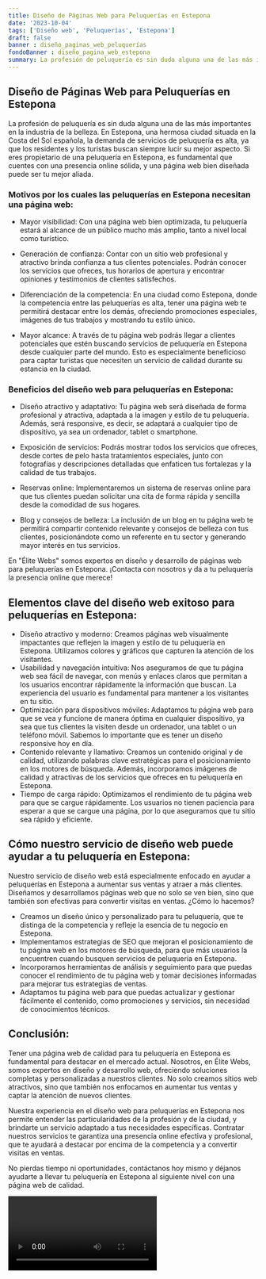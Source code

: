 ```yaml
---
title: Diseño de Páginas Web para Peluquerías en Estepona
date: '2023-10-04'
tags: ['Diseño web', 'Peluquerías', 'Estepona']
draft: false
banner : diseño_paginas_web_peluquerías
fondoBanner : diseño_pagina_web_estepona
summary: La profesión de peluquería es sin duda alguna una de las más importantes en la industria de la belleza. En Estepona, una hermosa ciudad situada en la Costa del Sol española, la demanda de servicios de peluquería es alta, ya que los residentes y los turistas buscan siempre lucir su mejor aspecto. Si eres propietario de una peluquería en Estepona, es fundamental que cuentes con una presencia online sólida, y una página web bien diseñada puede ser tu mejor aliada.
---
```


## Diseño de Páginas Web para Peluquerías en Estepona

La profesión de peluquería es sin duda alguna una de las más importantes en la industria de la belleza. En Estepona, una hermosa ciudad situada en la Costa del Sol española, la demanda de servicios de peluquería es alta, ya que los residentes y los turistas buscan siempre lucir su mejor aspecto. Si eres propietario de una peluquería en Estepona, es fundamental que cuentes con una presencia online sólida, y una página web bien diseñada puede ser tu mejor aliada.

### Motivos por los cuales las peluquerías en Estepona necesitan una página web:

- Mayor visibilidad: Con una página web bien optimizada, tu peluquería estará al alcance de un público mucho más amplio, tanto a nivel local como turístico.

- Generación de confianza: Contar con un sitio web profesional y atractivo brinda confianza a tus clientes potenciales. Podrán conocer los servicios que ofreces, tus horarios de apertura y encontrar opiniones y testimonios de clientes satisfechos.

- Diferenciación de la competencia: En una ciudad como Estepona, donde la competencia entre las peluquerías es alta, tener una página web te permitirá destacar entre los demás, ofreciendo promociones especiales, imágenes de tus trabajos y mostrando tu estilo único.

- Mayor alcance: A través de tu página web podrás llegar a clientes potenciales que estén buscando servicios de peluquería en Estepona desde cualquier parte del mundo. Esto es especialmente beneficioso para captar turistas que necesiten un servicio de calidad durante su estancia en la ciudad.

### Beneficios del diseño web para peluquerías en Estepona:

- Diseño atractivo y adaptativo: Tu página web será diseñada de forma profesional y atractiva, adaptada a la imagen y estilo de tu peluquería. Además, será responsive, es decir, se adaptará a cualquier tipo de dispositivo, ya sea un ordenador, tablet o smartphone.

- Exposición de servicios: Podrás mostrar todos los servicios que ofreces, desde cortes de pelo hasta tratamientos especiales, junto con fotografías y descripciones detalladas que enfaticen tus fortalezas y la calidad de tus trabajos.

- Reservas online: Implementaremos un sistema de reservas online para que tus clientes puedan solicitar una cita de forma rápida y sencilla desde la comodidad de sus hogares.

- Blog y consejos de belleza: La inclusión de un blog en tu página web te permitirá compartir contenido relevante y consejos de belleza con tus clientes, posicionándote como un referente en tu sector y generando mayor interés en tus servicios.

En "Élite Webs" somos expertos en diseño y desarrollo de páginas web para peluquerías en Estepona. ¡Contacta con nosotros y da a tu peluquería la presencia online que merece!

<GifSeo />

<Cta />

## Elementos clave del diseño web exitoso para peluquerías en Estepona:

- Diseño atractivo y moderno: Creamos páginas web visualmente impactantes que reflejen la imagen y estilo de tu peluquería en Estepona. Utilizamos colores y gráficos que capturen la atención de los visitantes.
- Usabilidad y navegación intuitiva: Nos aseguramos de que tu página web sea fácil de navegar, con menús y enlaces claros que permitan a los usuarios encontrar rápidamente la información que buscan. La experiencia del usuario es fundamental para mantener a los visitantes en tu sitio.
- Optimización para dispositivos móviles: Adaptamos tu página web para que se vea y funcione de manera óptima en cualquier dispositivo, ya sea que tus clientes la visiten desde un ordenador, una tablet o un teléfono móvil. Sabemos lo importante que es tener un diseño responsive hoy en día.
- Contenido relevante y llamativo: Creamos un contenido original y de calidad, utilizando palabras clave estratégicas para el posicionamiento en los motores de búsqueda. Además, incorporamos imágenes de calidad y atractivas de los servicios que ofreces en tu peluquería en Estepona.
- Tiempo de carga rápido: Optimizamos el rendimiento de tu página web para que se cargue rápidamente. Los usuarios no tienen paciencia para esperar a que se cargue una página, por lo que aseguramos que tu sitio sea rápido y eficiente.

## Cómo nuestro servicio de diseño web puede ayudar a tu peluquería en Estepona:

Nuestro servicio de diseño web está especialmente enfocado en ayudar a peluquerías en Estepona a aumentar sus ventas y atraer a más clientes. Diseñamos y desarrollamos páginas web que no solo se ven bien, sino que también son efectivas para convertir visitas en ventas. ¿Cómo lo hacemos?

- Creamos un diseño único y personalizado para tu peluquería, que te distinga de la competencia y refleje la esencia de tu negocio en Estepona.
- Implementamos estrategias de SEO que mejoran el posicionamiento de tu página web en los motores de búsqueda, para que más usuarios la encuentren cuando busquen servicios de peluquería en Estepona.
- Incorporamos herramientas de análisis y seguimiento para que puedas conocer el rendimiento de tu página web y tomar decisiones informadas para mejorar tus estrategias de ventas.
- Adaptamos tu página web para que puedas actualizar y gestionar fácilmente el contenido, como promociones y servicios, sin necesidad de conocimientos técnicos.

## Conclusión:

Tener una página web de calidad para tu peluquería en Estepona es fundamental para destacar en el mercado actual. Nosotros, en Élite Webs, somos expertos en diseño y desarrollo web, ofreciendo soluciones completas y personalizadas a nuestros clientes. No solo creamos sitios web atractivos, sino que también nos enfocamos en aumentar tus ventas y captar la atención de nuevos clientes.

Nuestra experiencia en el diseño web para peluquerías en Estepona nos permite entender las particularidades de la profesión y de la ciudad, y brindarte un servicio adaptado a tus necesidades específicas. Contratar nuestros servicios te garantiza una presencia online efectiva y profesional, que te ayudará a destacar por encima de la competencia y a convertir visitas en ventas.

No pierdas tiempo ni oportunidades, contáctanos hoy mismo y déjanos ayudarte a llevar tu peluquería en Estepona al siguiente nivel con una página web de calidad.

<Video />

<CtaBot job='Peluquerías' city='Estepona'/>

<Gmaps query='Estepona+españa+maps' />